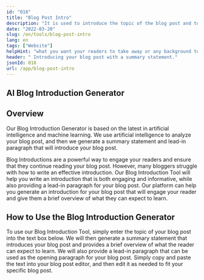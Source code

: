 ```yaml
---
id: "018"
title: "Blog Post Intro"
description: "It is used to introduce the topic of the blog post and to provide a brief overview of what the reader can expect to learn by reading the blog post."
date: "2022-03-28"
slug: /en/tools/blog-post-intro
lang: en
tags: ["Website"]
helpHint: "what you want your readers to take away or any background to the blog you're writing, we'll create a blog post intro based on that."
header: " Introducing your blog post with a summary statement."
jsonId: 018
url: /app/blog-post-intro
---
```


## AI Blog Introduction Generator

## Overview

Our Blog Introduction Generator is based on the latest in artificial intelligence and machine learning. We use artificial intelligence to analyze your blog post, and then we generate a summary statement and lead-in paragraph that will introduce your blog post.

Blog Introductions are a powerful way to engage your readers and ensure that they continue reading your blog post. However, many bloggers struggle with how to write an effective introduction. Our Blog Introduction Tool will help you write an introduction that is both engaging and informative, while also providing a lead-in paragraph for your blog post. Our platform can help you generate an introduction for your blog post that will engage your reader and give them a brief overview of what they can expect to learn.

## How to Use the Blog Introduction Generator

To use our Blog Introduction Tool, simply enter the topic of your blog post into the text box below. We will then generate a summary statement that introduces your blog post and provides a brief overview of what the reader can expect to learn. We will also provide a lead-in paragraph that can be used as the opening paragraph for your blog post. Simply copy and paste the text into your blog post editor, and then edit it as needed to fit your specific blog post.
